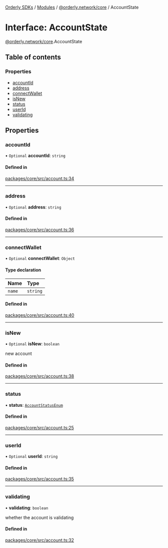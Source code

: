[Orderly SDKs](/sdks/tech-doc/README) / [Modules](/sdks/tech-doc/modules) / [@orderly.network/core](/sdks/tech-doc/modules/orderly_network_core) / AccountState

# Interface: AccountState

[@orderly.network/core](/sdks/tech-doc/modules/orderly_network_core).AccountState

## Table of contents

### Properties

- [accountId](/sdks/tech-doc/interfaces/orderly_network_core.AccountState#accountid)
- [address](/sdks/tech-doc/interfaces/orderly_network_core.AccountState#address)
- [connectWallet](/sdks/tech-doc/interfaces/orderly_network_core.AccountState#connectwallet)
- [isNew](/sdks/tech-doc/interfaces/orderly_network_core.AccountState#isnew)
- [status](/sdks/tech-doc/interfaces/orderly_network_core.AccountState#status)
- [userId](/sdks/tech-doc/interfaces/orderly_network_core.AccountState#userid)
- [validating](/sdks/tech-doc/interfaces/orderly_network_core.AccountState#validating)

## Properties

### accountId

• `Optional` **accountId**: `string`

#### Defined in

[packages/core/src/account.ts:34](https://github.com/OrderlyNetwork/js-sdk/blob/b90fff4/packages/core/src/account.ts#L34)

___

### address

• `Optional` **address**: `string`

#### Defined in

[packages/core/src/account.ts:36](https://github.com/OrderlyNetwork/js-sdk/blob/b90fff4/packages/core/src/account.ts#L36)

___

### connectWallet

• `Optional` **connectWallet**: `Object`

#### Type declaration

| Name | Type |
| :------ | :------ |
| `name` | `string` |

#### Defined in

[packages/core/src/account.ts:40](https://github.com/OrderlyNetwork/js-sdk/blob/b90fff4/packages/core/src/account.ts#L40)

___

### isNew

• `Optional` **isNew**: `boolean`

new account

#### Defined in

[packages/core/src/account.ts:38](https://github.com/OrderlyNetwork/js-sdk/blob/b90fff4/packages/core/src/account.ts#L38)

___

### status

• **status**: [`AccountStatusEnum`](../enums/orderly_network_types.AccountStatusEnum)

#### Defined in

[packages/core/src/account.ts:25](https://github.com/OrderlyNetwork/js-sdk/blob/b90fff4/packages/core/src/account.ts#L25)

___

### userId

• `Optional` **userId**: `string`

#### Defined in

[packages/core/src/account.ts:35](https://github.com/OrderlyNetwork/js-sdk/blob/b90fff4/packages/core/src/account.ts#L35)

___

### validating

• **validating**: `boolean`

whether the account is validating

#### Defined in

[packages/core/src/account.ts:32](https://github.com/OrderlyNetwork/js-sdk/blob/b90fff4/packages/core/src/account.ts#L32)
